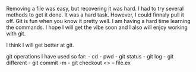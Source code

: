 Removing a file was easy, but recovering it was hard. I had to try several methods to get it done. It was a hard task. However, I could finnaly pull it off. Git is fun when you know it pretty well. I am having a hard time learning the commands. I hope I will get the vibe soon and I also will enjoy working with git.

I think I will get better at git. 



git operations I have used so far:
    - cd 
    - pwd
    - git status
    - git log
    - git different
    - git commit -m
    - git checkout <> -- file.ex
